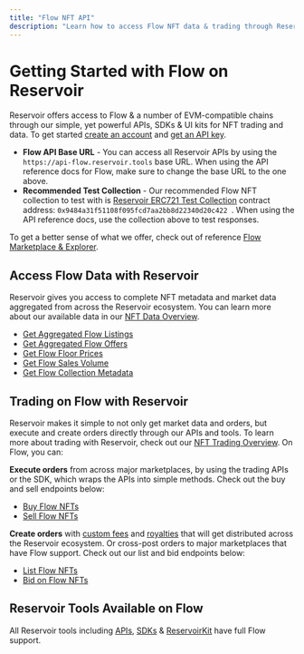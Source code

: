 ```yaml
---
title: "Flow NFT API"
description: "Learn how to access Flow NFT data & trading through Reservoir's developer tools"
---
```


# Getting Started with Flow on Reservoir

Reservoir offers access to Flow & a number of EVM-compatible chains through our simple, yet powerful APIs, SDKs & UI kits for NFT trading and data. To get started [create an account](https://dashboard.reservoir.tools/) and [get an API key](/reference/dashboard-sign-up).

* **Flow API Base URL** - You can access all Reservoir APIs by using the `https://api-flow.reservoir.tools` base URL. When using the API reference docs for Flow, make sure to change the base URL to the one above.
* **Recommended Test Collection** - Our recommended Flow NFT collection to test with is [Reservoir ERC721 Test Collection](https://evm.flowscan.io/token/0x9484a31f51108f095fcd7aa2bb8d22340d20c422?a=0) contract address: `0x9484a31f51108f095fcd7aa2bb8d22340d20c422 `. When using the API reference docs, use the collection above to test responses.

To get a better sense of what we offer, check out of reference [Flow Marketplace & Explorer](https://explorer.reservoir.tools/flow).

## Access Flow Data with Reservoir

Reservoir gives you access to complete NFT metadata and market data aggregated from across the Reservoir ecosystem. You can learn more about our available data in our [NFT Data Overview](/reference/nft-data-overview).

* [Get Aggregated Flow Listings](/reference/getordersasksv5)
* [Get Aggregated Flow Offers](/reference/getordersbidsv6)
* [Get Flow Floor Prices](/reference/getcollectionsv7)
* [Get Flow Sales Volume](/reference/getcollectionsdailyvolumesv1)
* [Get Flow Collection Metadata](/reference/gettokensv7)

## Trading on Flow with Reservoir

Reservoir makes it simple to not only get market data and orders, but execute and create orders directly through our APIs and tools. To learn more about trading with Reservoir, check out our [NFT Trading Overview](/reference/creating-and-filling-orders). On Flow, you can:

**Execute orders** from across major marketplaces, by using the trading APIs or the SDK, which wraps the APIs into simple methods. Check out the buy and sell endpoints below:

* [Buy Flow NFTs](/reference/postexecutebuyv7)
* [Sell Flow NFTs](/reference/postexecutesellv7)

**Create orders** with [custom fees](/docs/custom-fees) and [royalties](/docs/royalties) that will get distributed across the Reservoir ecosystem. Or cross-post orders to major marketplaces that have Flow support. Check out our list and bid endpoints below:

* [List Flow NFTs](/reference/postexecutelistv5)
* [Bid on Flow NFTs](/reference/postexecutebidv5)

## Reservoir Tools Available on Flow

All Reservoir tools including [APIs](/reference/overview), [SDKs](/reference/reservoir-sdk-jstsnode) & [ReservoirKit](/reference/reservoirkit) have full Flow support.
